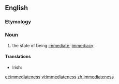 ==English==

===Etymology===
{{suffix|immediate|ness}}

===Noun===
{{en-noun|-}}

# the state of being [[immediate]]; [[immediacy]]

====Translations====
{{trans-top|the state of being immediate}}
* Irish: {{t|ga|neasacht|f}}
{{trans-mid}}
{{trans-bottom}}

[[et:immediateness]]
[[vi:immediateness]]
[[zh:immediateness]]